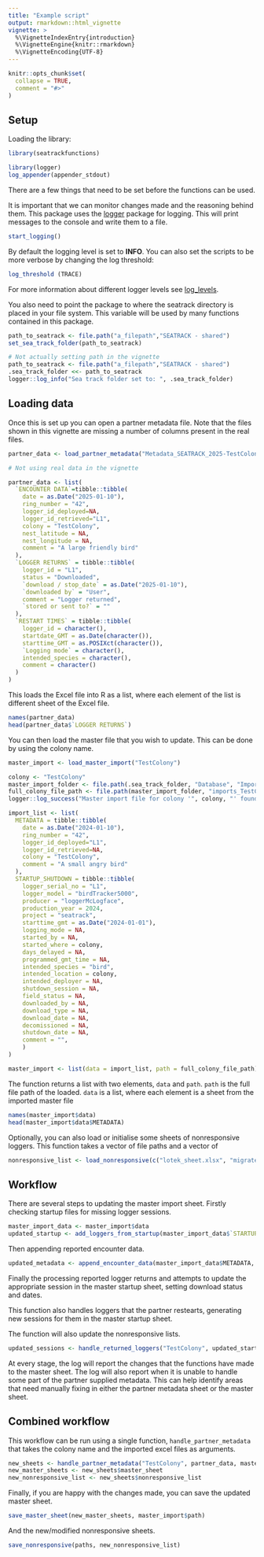 ```yaml
---
title: "Example script"
output: rmarkdown::html_vignette
vignette: >
  %\VignetteIndexEntry{introduction}
  %\VignetteEngine{knitr::rmarkdown}
  %\VignetteEncoding{UTF-8}
---
```


```r
knitr::opts_chunk$set(
  collapse = TRUE,
  comment = "#>"
)
```

## Setup

Loading the library:

```r
library(seatrackfunctions)
```

```r
library(logger)
log_appender(appender_stdout)

```

There are a few things that need to be set before the functions can be used. 

It is important that we can monitor changes made and the reasoning behind them. This package uses the [logger](https://cran.r-project.org/web/packages/logger/index.html) package for logging. This will print messages to the console and write them to a file.

```r
start_logging()

```

By default the logging level is set to **INFO**. You can also set the scripts to be more verbose by changing the log threshold:

```r
log_threshold (TRACE)
```

For more information about different logger levels see [log_levels](https://daroczig.github.io/logger/reference/log_levels.html).

You also need to point the package to where the seatrack directory is placed in your file system. This variable will be used by many functions contained in this package.

```r
path_to_seatrack <- file.path("a_filepath","SEATRACK - shared")
set_sea_track_folder(path_to_seatrack)
```

```r
# Not actually setting path in the vignette
path_to_seatrack <- file.path("a_filepath","SEATRACK - shared")
.sea_track_folder <<- path_to_seatrack
logger::log_info("Sea track folder set to: ", .sea_track_folder)
```

## Loading data

Once this is set up you can open a partner metadata file. Note that the files shown in this vignette are missing a number of columns present in the real files.

```r

partner_data <- load_partner_metadata("Metadata_SEATRACK_2025-TestColony.xlsx")

```

```r
# Not using real data in the vignette

partner_data <- list(
  `ENCOUNTER DATA`=tibble::tibble(
    date = as.Date("2025-01-10"),
    ring_number = "42",
    logger_id_deployed=NA,
    logger_id_retrieved="L1",
    colony = "TestColony",
    nest_latitude = NA,
    nest_longitude = NA,
    comment = "A large friendly bird"
  ),
  `LOGGER RETURNS` = tibble::tibble(
    logger_id = "L1",
    status = "Downloaded",
    `download / stop_date` = as.Date("2025-01-10"),
    `downloaded by` = "User",
    comment = "Logger returned",
    `stored or sent to?` = ""
  ),
  `RESTART TIMES` = tibble::tibble(
    logger_id = character(),
    startdate_GMT = as.Date(character()),
    starttime_GMT = as.POSIXct(character()),
    `Logging mode` = character(),
    intended_species = character(),
    comment = character()
  )
)

```

This loads the Excel file into R as a list, where each element of the list is different sheet of the Excel file. 

```r
names(partner_data)
head(partner_data$`LOGGER RETURNS`)
```

You can then load the master file that you wish to update. This can be done by using the colony name. 

```r
master_import <- load_master_import("TestColony")

```

```r
colony <- "TestColony"
master_import_folder <- file.path(.sea_track_folder, "Database", "Imports_Metadata")
full_colony_file_path <- file.path(master_import_folder, "imports_TestColony_2025.xlsx")
logger::log_success("Master import file for colony '", colony, "' found at: ", full_colony_file_path)

import_list <- list(
  METADATA = tibble::tibble(
    date = as.Date("2024-01-10"),
    ring_number = "42",
    logger_id_deployed="L1",
    logger_id_retrieved=NA,
    colony = "TestColony",
    comment = "A small angry bird"
  ),
  STARTUP_SHUTDOWN = tibble::tibble(
    logger_serial_no = "L1",
    logger_model = "birdTracker5000",
    producer = "loggerMcLogface",
    production_year = 2024,
    project = "seatrack",
    starttime_gmt = as.Date("2024-01-01"),
    logging_mode = NA,
    started_by = NA,
    started_where = colony,
    days_delayed = NA,
    programmed_gmt_time = NA,
    intended_species = "bird",
    intended_location = colony,
    intended_deployer = NA,
    shutdown_session = NA,
    field_status = NA,
    downloaded_by = NA,
    download_type = NA,
    download_date = NA,
    decomissioned = NA,
    shutdown_date = NA,
    comment = "",
    )
)

master_import <- list(data = import_list, path = full_colony_file_path)

```


The function returns a list with two elements, `data` and `path`. `path` is the full file path of the loaded. `data` is a list, where each element is a sheet from the imported master file

```r
names(master_import$data)
head(master_import$data$METADATA)

```

Optionally, you can also load or initialise some sheets of nonresponsive loggers. This function takes a vector of file paths and a vector of 

```r

nonresponsive_list <- load_nonresponsive(c("lotek_sheet.xlsx", "migrate_sheet.xlsx"), c("Lotek", "MigrateTech"))

```


## Workflow

There are several steps to updating the master import sheet. Firstly checking startup files for missing logger sessions.
```r
master_import_data <- master_import$data
updated_startup <- add_loggers_from_startup(master_import_data$`STARTUP_SHUTDOWN`)

```

Then appending reported encounter data. 

```r

updated_metadata <- append_encounter_data(master_import_data$METADATA, partner_data$`ENCOUNTER DATA`)

```

Finally the processing reported logger returns and attempts to update the appropriate session in the master startup sheet, setting download status and dates. 

This function also handles loggers that the partner restearts, generating new sessions for them in the master startup sheet. 

The function will also update the nonresponsive lists. 

```r
updated_sessions <- handle_returned_loggers("TestColony", updated_startup, partner_data$`LOGGER RETURNS`, partner_data$`RESTART TIMES`, nonresponsive_list)
```

At every stage, the log will report the changes that the functions have made to the master sheet. The log will also report when it is unable to handle some part of the partner supplied metadata. This can help identify areas that need manually fixing in either the partner metadata sheet or the master sheet.

## Combined workflow

This workflow can be run using a single function, `handle_partner_metadata` that takes the colony name and the imported excel files as arguments. 

```r
new_sheets <- handle_partner_metadata("TestColony", partner_data, master_import_data)
new_master_sheets <- new_sheets$master_sheet
new_nonresponsive_list <- new_sheets$nonresponsive_list
```

Finally, if you are happy with the changes made, you can save the updated master sheet. 

```r
save_master_sheet(new_master_sheets, master_import$path)
```

And the new/modified nonresponsive sheets.

```r

save_nonresponsive(paths, new_nonresponsive_list)
```

